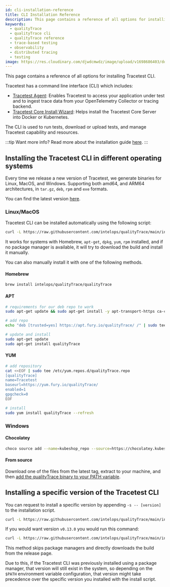 ```yaml
---
id: cli-installation-reference
title: CLI Installation Reference
description: This page contains a reference of all options for installing Tracetest CLI. Tracetest has a command line interface (CLI) which includes Tracetest Agent - Enables Tracetest to access your application under test and to ingest trace data from your OpenTelemetry Collector or tracing backend. Tracetest Core Install Wizard - Helps install the Tracetest Core Server into Docker or Kubernetes.
keywords:
  - qualityTrace
  - qualityTrace cli
  - qualityTrace reference
  - trace-based testing
  - observability
  - distributed tracing
  - testing
image: https://res.cloudinary.com/djwdcmwdz/image/upload/v1698686403/docs/Blog_Thumbnail_14_rsvkmo.jpg
---
```


This page contains a reference of all options for installing Tracetest CLI.

Tracetest has a command line interface (CLI) which includes:

- [Tracetest Agent](/configuration/agent): Enables Tracetest to access your application under test and to ingest trace data from your OpenTelemetry Collector or tracing backend.
- [Tracetest Core Install Wizard](/core/getting-started/installation): Helps install the Tracetest Core Server into Docker or Kubernetes.

The CLI is used to run tests, download or upload tests, and manage Tracetest capability and resources.

:::tip Want more info?
Read more about the installation guide [here](/getting-started/installation).
:::

## Installing the Tracetest CLI in different operating systems

Every time we release a new version of Tracetest, we generate binaries for Linux, MacOS, and Windows. Supporting both amd64, and ARM64 architectures, in `tar.gz`, `deb`, `rpm` and `exe` formats.

You can find the latest version [here](https://github.com/intelops/qualityTrace/releases/latest).

### Linux/MacOS

Tracetest CLI can be installed automatically using the following script:

```sh
curl -L https://raw.githubusercontent.com/intelops/qualityTrace/main/install-cli.sh | bash
```

It works for systems with Homebrew, `apt-get`, `dpkg`, `yum`, `rpm` installed, and if no package manager is available, it will try to download the build and install it manually.

You can also manually install it with one of the following methods.

#### Homebrew

```sh
brew install intelops/qualityTrace/qualityTrace
```

#### APT

```sh
# requirements for our deb repo to work
sudo apt-get update && sudo apt-get install -y apt-transport-https ca-certificates

# add repo
echo "deb [trusted=yes] https://apt.fury.io/qualityTrace/ /" | sudo tee /etc/apt/sources.list.d/fury.list

# update and install
sudo apt-get update
sudo apt-get install qualityTrace
```

#### YUM

```sh
# add repository
cat <<EOF | sudo tee /etc/yum.repos.d/qualityTrace.repo
[qualityTrace]
name=Tracetest
baseurl=https://yum.fury.io/qualityTrace/
enabled=1
gpgcheck=0
EOF

# install
sudo yum install qualityTrace --refresh
```

### Windows

#### Chocolatey

```bash
choco source add --name=kubeshop_repo --source=https://chocolatey.kubeshop.io/chocolatey ; choco install qualityTrace
```

#### From source

Download one of the files from the latest tag, extract to your machine, and then [add the qualityTrace binary to your PATH variable](https://stackoverflow.com/a/41895179).

## Installing a specific version of the Tracetest CLI

You can request to install a specific version by appending `-s -- [version]` to the installation script.

```bash
curl -L https://raw.githubusercontent.com/intelops/qualityTrace/main/install-cli.sh | bash -s -- [version]
```

If you would want version `v0.13.0` you would run this command:

```bash
curl -L https://raw.githubusercontent.com/intelops/qualityTrace/main/install-cli.sh | bash -s -- v0.12.1
```

This method skips package managers and directly downloads the build from the release page.

Due to this, if the Tracetest CLI was previously installed using a package manager, that version will still exist in the system, so depending on the `$PATH` environment variable configuration, that version might take precedence over the specific version you installed with the install script.
